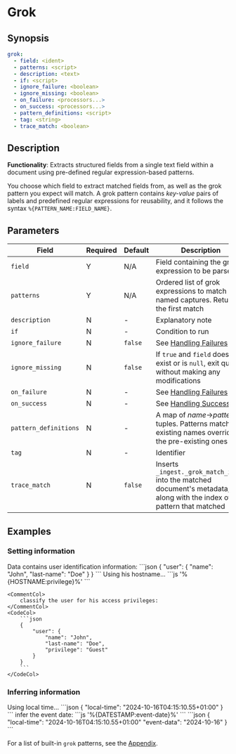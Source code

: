 # Grok

## Synopsis

```yaml {2,3}
grok:
  - field: <ident>
  - patterns: <script>
  - description: <text>
  - if: <script>
  - ignore_failure: <boolean>
  - ignore_missing: <boolean>
  - on_failure: <processors...>
  - on_success: <processors...>
  - pattern_definitions: <script>
  - tag: <string>
  - trace_match: <boolean>
```

## Description

**Functionality**: Extracts structured fields from a single text field within a document using pre-defined regular expression-based patterns.

You choose which field to extract matched fields from, as well as the grok pattern you expect will match. A grok pattern contains _key-value_ pairs of labels and predefined regular expressions for reusability, and it follows the syntax `%{PATTERN_NAME:FIELD_NAME}`.

## Parameters

|Field|Required|Default|Description|
|---|---|---|---|
|`field`|Y|N/A|Field containing the grok expression to be parsed|
|`patterns`|Y|N/A|Ordered list of grok expressions to match with named captures. Returns the first match|
|`description`|N|-|Explanatory note|
|`if`|N|-|Condition to run|
|`ignore_failure`|N|`false`|See [Handling Failures](../handling-failures.mdx)|
|`ignore_missing`|N|`false`|If `true` and `field` does not exist or is `null`, exit quietly without making any modifications|
|`on_failure`|N|-|See [Handling Failures](../handling-failures.mdx)|
|`on_success`|N|-|See [Handling Success](../handling-success.mdx)|
|`pattern_definitions`|N|-|A map of _name_$\rightarrow$_pattern_ tuples. Patterns matching existing names override the pre-existing ones|
|`tag`|N|-|Identifier|
|`trace_match`|N|`false`|Inserts `_ingest._grok_match_index` into the matched document's metadata, along with the index of the pattern that matched|

## Examples

### Setting information

<ExampleGrid>
	<CommentCol>
		Data contains user identification information:
	</CommentCol>
	<CodeCol>
		```json
		{
			"user": {
				"name": "John",
				"last-name": "Doe"
			}
		}
		```
	</CodeCol>
	<CommentCol>
		Using his hostname...
	</CommentCol>
	<CodeCol>
		```js
		  '%{HOSTNAME:privilege}%'
		```
	</CodeCol>

	<CommentCol>
		classify the user for his access privileges:
	</CommentCol>
	<CodeCol>
		```json
		{
			"user": {
				"name": "John",
				"last-name": "Doe",
				"privilege": "Guest"
			}
		}
		```
	</CodeCol>
</ExampleGrid>

### Inferring information

<ExampleGrid>
	<CommentCol>
		Using local time...
	</CommentCol>
	<CodeCol>
		```json
		{
		  "local-time": "2024-10-16T04:15:10.55+01:00"
		}
		```
	</CodeCol>
	<CommentCol>
		infer the event date:
	</CommentCol>
	<CodeCol>
		```js
		  '%{DATESTAMP:event-date}%'
		```
		```json
		{
		  "local-time": "2024-10-16T04:15:10.55+01:00"
		  "event-data": "2024-10-16"
		}
		```
	</CodeCol>
</ExampleGrid>

For a list of built-in `grok` patterns, see the [Appendix](/docs/appendix/grok-patterns.mdx).
